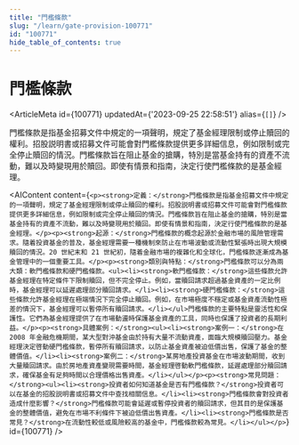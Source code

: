 ```yaml
---
title: "門檻條款"
slug: "/learn/gate-provision-100771"
id: "100771"
hide_table_of_contents: true
---
```



# 門檻條款

<ArticleMeta id={100771} updatedAt={'2023-09-25 22:58:51'} alias={`[]`} />
<div className='border-solid border-b border-t-0 my-4 border-[var(--ifm-color-gray-300)]' />

門檻條款是指基金招募文件中規定的一項聲明，規定了基金經理限制或停止贖回的權利。招股説明書或招募文件可能會對門檻條款提供更多詳細信息，例如限制或完全停止贖回的情況。門檻條款旨在阻止基金的搶購，特別是當基金持有的資產不流動，難以及時變現用於贖回。即使有情景和指南，決定行使門檻條款的是基金經理。

<AIContent content={`<p><strong>定義：</strong>門檻條款是指基金招募文件中規定的一項聲明，規定了基金經理限制或停止贖回的權利。招股説明書或招募文件可能會對門檻條款提供更多詳細信息，例如限制或完全停止贖回的情況。門檻條款旨在阻止基金的搶購，特別是當基金持有的資產不流動，難以及時變現用於贖回。即使有情景和指南，決定行使門檻條款的是基金經理。</p><p><strong>起源：</strong>門檻條款的概念起源於金融市場的風險管理需求。隨着投資基金的普及，基金經理需要一種機制來防止在市場波動或流動性緊張時出現大規模贖回的情況。20 世紀末和 21 世紀初，隨着金融市場的複雜化和全球化，門檻條款逐漸成為基金管理中的一個重要工具。</p><p><strong>類別與特點：</strong>門檻條款可以分為兩大類：軟門檻條款和硬門檻條款。<ul><li><strong>軟門檻條款：</strong>這些條款允許基金經理在特定條件下限制贖回，但不完全停止。例如，當贖回請求超過基金資產的一定比例時，基金經理可以延遲處理部分贖回請求。</li><li><strong>硬門檻條款：</strong>這些條款允許基金經理在極端情況下完全停止贖回。例如，在市場極度不穩定或基金資產流動性極差的情況下，基金經理可以暫停所有贖回請求。</li></ul>門檻條款的主要特點是靈活性和保護性。它們為基金經理提供了在市場動盪時保護基金資產的工具，同時也保護了投資者的長期利益。</p><p><strong>具體案例：</strong><ul><li><strong>案例一：</strong>在 2008 年金融危機期間，某大型對沖基金由於持有大量不流動資產，面臨大規模贖回壓力。基金經理決定啓動硬門檻條款，暫停所有贖回請求，以防止基金資產被迫低價出售，保護了基金的整體價值。</li><li><strong>案例二：</strong>某房地產投資基金在市場波動期間，收到大量贖回請求。由於房地產資產變現需要時間，基金經理啓動軟門檻條款，延遲處理部分贖回請求，確保基金有足夠時間以合理價格出售資產。</li></ul></p><p><strong>常見問題：</strong><ul><li><strong>投資者如何知道基金是否有門檻條款？</strong>投資者可以在基金的招股説明書或招募文件中查找相關信息。</li><li><strong>門檻條款會對投資者造成什麼影響？</strong>門檻條款可能會延遲或暫停投資者的贖回請求，但其目的是保護基金的整體價值，避免在市場不利條件下被迫低價出售資產。</li><li><strong>門檻條款是否常見？</strong>在流動性較低或風險較高的基金中，門檻條款較為常見。</li></ul></p>`} id={100771} />
